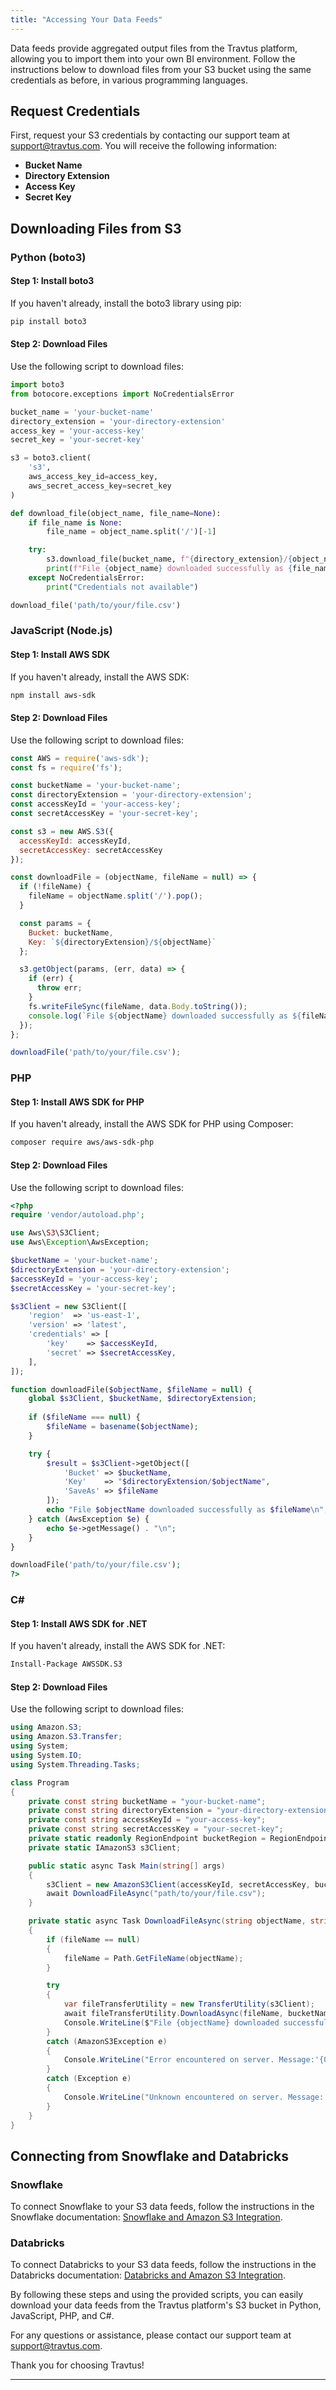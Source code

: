 ```yaml
---
title: "Accessing Your Data Feeds"
---
```


Data feeds provide aggregated output files from the Travtus platform, allowing you to import them into your own BI environment. Follow the instructions below to download files from your S3 bucket using the same credentials as before, in various programming languages.

## Request Credentials

First, request your S3 credentials by contacting our support team at [support@travtus.com](mailto:support@travtus.com). You will receive the following information:

- **Bucket Name**
- **Directory Extension**
- **Access Key**
- **Secret Key**

## Downloading Files from S3

### Python (boto3)

#### Step 1: Install boto3

If you haven't already, install the boto3 library using pip:

```bash
pip install boto3
```

#### Step 2: Download Files

Use the following script to download files:

```python
import boto3
from botocore.exceptions import NoCredentialsError

bucket_name = 'your-bucket-name'
directory_extension = 'your-directory-extension'
access_key = 'your-access-key'
secret_key = 'your-secret-key'

s3 = boto3.client(
    's3',
    aws_access_key_id=access_key,
    aws_secret_access_key=secret_key
)

def download_file(object_name, file_name=None):
    if file_name is None:
        file_name = object_name.split('/')[-1]

    try:
        s3.download_file(bucket_name, f"{directory_extension}/{object_name}", file_name)
        print(f"File {object_name} downloaded successfully as {file_name}")
    except NoCredentialsError:
        print("Credentials not available")

download_file('path/to/your/file.csv')
```

### JavaScript (Node.js)

#### Step 1: Install AWS SDK

If you haven't already, install the AWS SDK:

```bash
npm install aws-sdk
```

#### Step 2: Download Files

Use the following script to download files:

```javascript
const AWS = require('aws-sdk');
const fs = require('fs');

const bucketName = 'your-bucket-name';
const directoryExtension = 'your-directory-extension';
const accessKeyId = 'your-access-key';
const secretAccessKey = 'your-secret-key';

const s3 = new AWS.S3({
  accessKeyId: accessKeyId,
  secretAccessKey: secretAccessKey
});

const downloadFile = (objectName, fileName = null) => {
  if (!fileName) {
    fileName = objectName.split('/').pop();
  }

  const params = {
    Bucket: bucketName,
    Key: `${directoryExtension}/${objectName}`
  };

  s3.getObject(params, (err, data) => {
    if (err) {
      throw err;
    }
    fs.writeFileSync(fileName, data.Body.toString());
    console.log(`File ${objectName} downloaded successfully as ${fileName}`);
  });
};

downloadFile('path/to/your/file.csv');
```

### PHP

#### Step 1: Install AWS SDK for PHP

If you haven't already, install the AWS SDK for PHP using Composer:

```bash
composer require aws/aws-sdk-php
```

#### Step 2: Download Files

Use the following script to download files:

```php
<?php
require 'vendor/autoload.php';

use Aws\S3\S3Client;
use Aws\Exception\AwsException;

$bucketName = 'your-bucket-name';
$directoryExtension = 'your-directory-extension';
$accessKeyId = 'your-access-key';
$secretAccessKey = 'your-secret-key';

$s3Client = new S3Client([
    'region'  => 'us-east-1',
    'version' => 'latest',
    'credentials' => [
        'key'    => $accessKeyId,
        'secret' => $secretAccessKey,
    ],
]);

function downloadFile($objectName, $fileName = null) {
    global $s3Client, $bucketName, $directoryExtension;
    
    if ($fileName === null) {
        $fileName = basename($objectName);
    }

    try {
        $result = $s3Client->getObject([
            'Bucket' => $bucketName,
            'Key'    => "$directoryExtension/$objectName",
            'SaveAs' => $fileName
        ]);
        echo "File $objectName downloaded successfully as $fileName\n";
    } catch (AwsException $e) {
        echo $e->getMessage() . "\n";
    }
}

downloadFile('path/to/your/file.csv');
?>
```

### C#

#### Step 1: Install AWS SDK for .NET

If you haven't already, install the AWS SDK for .NET:

```bash
Install-Package AWSSDK.S3
```

#### Step 2: Download Files

Use the following script to download files:

```csharp
using Amazon.S3;
using Amazon.S3.Transfer;
using System;
using System.IO;
using System.Threading.Tasks;

class Program
{
    private const string bucketName = "your-bucket-name";
    private const string directoryExtension = "your-directory-extension";
    private const string accessKeyId = "your-access-key";
    private const string secretAccessKey = "your-secret-key";
    private static readonly RegionEndpoint bucketRegion = RegionEndpoint.USEast2;
    private static IAmazonS3 s3Client;

    public static async Task Main(string[] args)
    {
        s3Client = new AmazonS3Client(accessKeyId, secretAccessKey, bucketRegion);
        await DownloadFileAsync("path/to/your/file.csv");
    }

    private static async Task DownloadFileAsync(string objectName, string fileName = null)
    {
        if (fileName == null)
        {
            fileName = Path.GetFileName(objectName);
        }

        try
        {
            var fileTransferUtility = new TransferUtility(s3Client);
            await fileTransferUtility.DownloadAsync(fileName, bucketName, $"{directoryExtension}/{objectName}");
            Console.WriteLine($"File {objectName} downloaded successfully as {fileName}");
        }
        catch (AmazonS3Exception e)
        {
            Console.WriteLine("Error encountered on server. Message:'{0}' when writing an object", e.Message);
        }
        catch (Exception e)
        {
            Console.WriteLine("Unknown encountered on server. Message:'{0}' when writing an object", e.Message);
        }
    }
}
```

## Connecting from Snowflake and Databricks

### Snowflake

To connect Snowflake to your S3 data feeds, follow the instructions in the Snowflake documentation: [Snowflake and Amazon S3 Integration](https://docs.snowflake.com/en/user-guide/data-load-s3.html).

### Databricks

To connect Databricks to your S3 data feeds, follow the instructions in the Databricks documentation: [Databricks and Amazon S3 Integration](https://docs.databricks.com/data/data-sources/aws/amazon-s3.html).

By following these steps and using the provided scripts, you can easily download your data feeds from the Travtus platform's S3 bucket in Python, JavaScript, PHP, and C#.

For any questions or assistance, please contact our support team at [support@travtus.com](mailto:support@travtus.com).

Thank you for choosing Travtus!

---